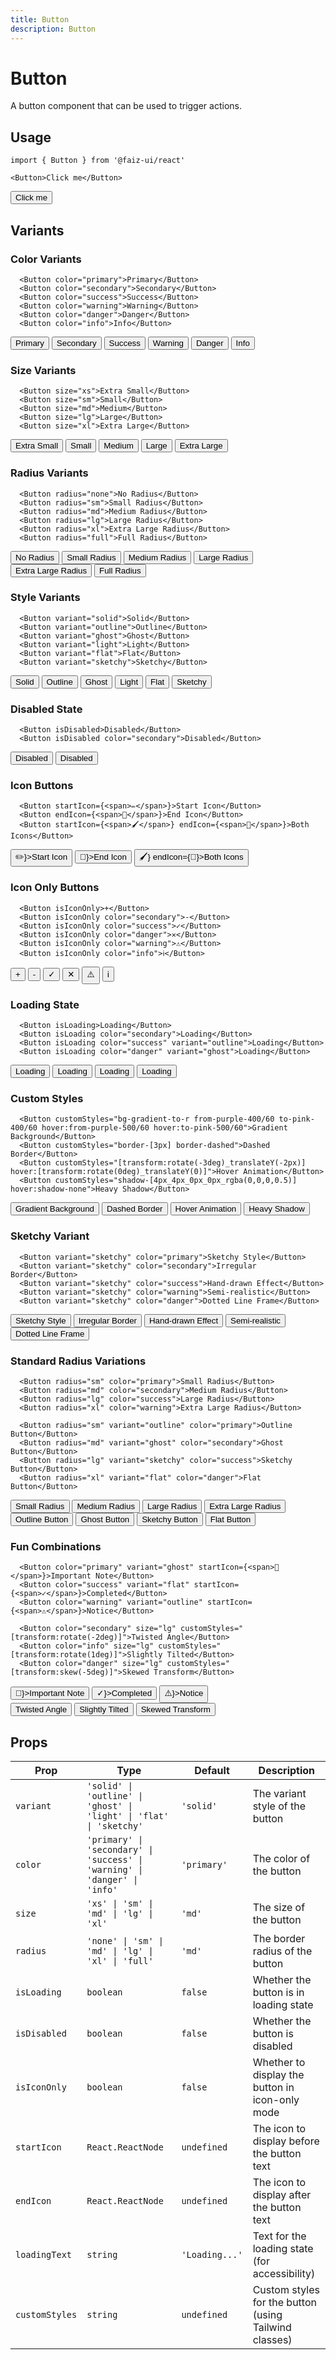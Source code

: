 ```yaml
---
title: Button
description: Button
---
```



# Button

A button component that can be used to trigger actions.

## Usage

```tsx
import { Button } from '@faiz-ui/react'

<Button>Click me</Button>
```

<Button>Click me</Button>

## Variants

### Color Variants

```tsx
  <Button color="primary">Primary</Button>
  <Button color="secondary">Secondary</Button>
  <Button color="success">Success</Button>
  <Button color="warning">Warning</Button>
  <Button color="danger">Danger</Button>
  <Button color="info">Info</Button>
```

<div className="flex flex-wrap gap-4">
  <Button color="primary">Primary</Button>
  <Button color="secondary">Secondary</Button>
  <Button color="success">Success</Button>
  <Button color="warning">Warning</Button>
  <Button color="danger">Danger</Button>
  <Button color="info">Info</Button>
</div>

### Size Variants

```tsx
  <Button size="xs">Extra Small</Button>
  <Button size="sm">Small</Button>
  <Button size="md">Medium</Button>
  <Button size="lg">Large</Button>
  <Button size="xl">Extra Large</Button>
```

<div className="flex flex-wrap items-center gap-4">
  <Button size="xs">Extra Small</Button>
  <Button size="sm">Small</Button>
  <Button size="md">Medium</Button>
  <Button size="lg">Large</Button>
  <Button size="xl">Extra Large</Button>
</div>

### Radius Variants

```tsx
  <Button radius="none">No Radius</Button>
  <Button radius="sm">Small Radius</Button>
  <Button radius="md">Medium Radius</Button>
  <Button radius="lg">Large Radius</Button>
  <Button radius="xl">Extra Large Radius</Button>
  <Button radius="full">Full Radius</Button>
```

<div className="flex flex-wrap gap-4">
  <Button radius="none">No Radius</Button>
  <Button radius="sm">Small Radius</Button>
  <Button radius="md">Medium Radius</Button>
  <Button radius="lg">Large Radius</Button>
  <Button radius="xl">Extra Large Radius</Button>
  <Button radius="full">Full Radius</Button>
</div>

### Style Variants

```tsx
  <Button variant="solid">Solid</Button>
  <Button variant="outline">Outline</Button>
  <Button variant="ghost">Ghost</Button>
  <Button variant="light">Light</Button>
  <Button variant="flat">Flat</Button>
  <Button variant="sketchy">Sketchy</Button>
```

<div className="flex flex-wrap gap-4">
  <Button variant="solid">Solid</Button>
  <Button variant="outline">Outline</Button>
  <Button variant="ghost">Ghost</Button>
  <Button variant="light">Light</Button>
  <Button variant="flat">Flat</Button>
  <Button variant="sketchy">Sketchy</Button>
</div>

### Disabled State

```tsx
  <Button isDisabled>Disabled</Button>
  <Button isDisabled color="secondary">Disabled</Button>
```

<div className="flex flex-wrap gap-4">
  <Button isDisabled>Disabled</Button>
  <Button isDisabled color="secondary">Disabled</Button>
</div>

### Icon Buttons

```tsx
  <Button startIcon={<span>✏️</span>}>Start Icon</Button>
  <Button endIcon={<span>📝</span>}>End Icon</Button>
  <Button startIcon={<span>🖌️</span>} endIcon={<span>🎨</span>}>Both Icons</Button>
```

<div className="flex flex-wrap gap-4">
  <Button startIcon={<span>✏️</span>}>Start Icon</Button>
  <Button endIcon={<span>📝</span>}>End Icon</Button>
  <Button startIcon={<span>🖌️</span>} endIcon={<span>🎨</span>}>Both Icons</Button>
</div>

### Icon Only Buttons

```tsx
  <Button isIconOnly>+</Button>
  <Button isIconOnly color="secondary">-</Button>
  <Button isIconOnly color="success">✓</Button>
  <Button isIconOnly color="danger">✕</Button>
  <Button isIconOnly color="warning">⚠️</Button>
  <Button isIconOnly color="info">ℹ️</Button>
```

<div className="flex flex-wrap gap-4">
  <Button isIconOnly>+</Button>
  <Button isIconOnly color="secondary">-</Button>
  <Button isIconOnly color="success">✓</Button>
  <Button isIconOnly color="danger">✕</Button>
  <Button isIconOnly color="warning">⚠️</Button>
  <Button isIconOnly color="info">ℹ️</Button>
</div>

### Loading State

```tsx
  <Button isLoading>Loading</Button>
  <Button isLoading color="secondary">Loading</Button>
  <Button isLoading color="success" variant="outline">Loading</Button>
  <Button isLoading color="danger" variant="ghost">Loading</Button>
```

<div className="flex flex-wrap gap-4">
  <Button isLoading>Loading</Button>
  <Button isLoading color="secondary">Loading</Button>
  <Button isLoading color="success" variant="outline">Loading</Button>
  <Button isLoading color="danger" variant="ghost">Loading</Button>
</div>

### Custom Styles

```tsx
  <Button customStyles="bg-gradient-to-r from-purple-400/60 to-pink-400/60 hover:from-purple-500/60 hover:to-pink-500/60">Gradient Background</Button>
  <Button customStyles="border-[3px] border-dashed">Dashed Border</Button>
  <Button customStyles="[transform:rotate(-3deg)_translateY(-2px)] hover:[transform:rotate(0deg)_translateY(0)]">Hover Animation</Button>
  <Button customStyles="shadow-[4px_4px_0px_0px_rgba(0,0,0,0.5)] hover:shadow-none">Heavy Shadow</Button>
```

<div className="flex flex-wrap gap-4">
  <Button customStyles="bg-gradient-to-r from-purple-400/60 to-pink-400/60 hover:from-purple-500/60 hover:to-pink-500/60">Gradient Background</Button>
  <Button customStyles="border-[3px] border-dashed">Dashed Border</Button>
  <Button customStyles="[transform:rotate(-3deg)_translateY(-2px)] hover:[transform:rotate(0deg)_translateY(0)]">Hover Animation</Button>
  <Button customStyles="shadow-[4px_4px_0px_0px_rgba(0,0,0,0.5)] hover:shadow-none">Heavy Shadow</Button>
</div>

### Sketchy Variant

```tsx
  <Button variant="sketchy" color="primary">Sketchy Style</Button>
  <Button variant="sketchy" color="secondary">Irregular Border</Button>
  <Button variant="sketchy" color="success">Hand-drawn Effect</Button>
  <Button variant="sketchy" color="warning">Semi-realistic</Button>
  <Button variant="sketchy" color="danger">Dotted Line Frame</Button>
```

<div className="flex flex-wrap gap-4">
  <Button variant="sketchy" color="primary">Sketchy Style</Button>
  <Button variant="sketchy" color="secondary">Irregular Border</Button>
  <Button variant="sketchy" color="success">Hand-drawn Effect</Button>
  <Button variant="sketchy" color="warning">Semi-realistic</Button>
  <Button variant="sketchy" color="danger">Dotted Line Frame</Button>
</div>

### Standard Radius Variations

```tsx
  <Button radius="sm" color="primary">Small Radius</Button>
  <Button radius="md" color="secondary">Medium Radius</Button>
  <Button radius="lg" color="success">Large Radius</Button>
  <Button radius="xl" color="warning">Extra Large Radius</Button>

  <Button radius="sm" variant="outline" color="primary">Outline Button</Button>
  <Button radius="md" variant="ghost" color="secondary">Ghost Button</Button>
  <Button radius="lg" variant="sketchy" color="success">Sketchy Button</Button>
  <Button radius="xl" variant="flat" color="danger">Flat Button</Button>
```

<div className="flex flex-col gap-6">
  <div className="flex flex-wrap gap-4">
    <Button radius="sm" color="primary">Small Radius</Button>
    <Button radius="md" color="secondary">Medium Radius</Button>
    <Button radius="lg" color="success">Large Radius</Button>
    <Button radius="xl" color="warning">Extra Large Radius</Button>
  </div>
  <div className="flex flex-wrap gap-4">
    <Button radius="sm" variant="outline" color="primary">Outline Button</Button>
    <Button radius="md" variant="ghost" color="secondary">Ghost Button</Button>
    <Button radius="lg" variant="sketchy" color="success">Sketchy Button</Button>
    <Button radius="xl" variant="flat" color="danger">Flat Button</Button>
  </div>
</div>

### Fun Combinations

```tsx
  <Button color="primary" variant="ghost" startIcon={<span>📌</span>}>Important Note</Button>
  <Button color="success" variant="flat" startIcon={<span>✓</span>}>Completed</Button>
  <Button color="warning" variant="outline" startIcon={<span>⚠️</span>}>Notice</Button>

  <Button color="secondary" size="lg" customStyles="[transform:rotate(-2deg)]">Twisted Angle</Button>
  <Button color="info" size="lg" customStyles="[transform:rotate(1deg)]">Slightly Tilted</Button>
  <Button color="danger" size="lg" customStyles="[transform:skew(-5deg)]">Skewed Transform</Button>
```

<div className="flex flex-col gap-6">
  <div className="flex flex-wrap gap-4">
    <Button color="primary" variant="ghost" startIcon={<span>📌</span>}>Important Note</Button>
    <Button color="success" variant="flat" startIcon={<span>✓</span>}>Completed</Button>
    <Button color="warning" variant="outline" startIcon={<span>⚠️</span>}>Notice</Button>
  </div>

  <div className="flex flex-wrap gap-4">
    <Button color="secondary" size="lg" customStyles="[transform:rotate(-2deg)]">Twisted Angle</Button>
    <Button color="info" size="lg" customStyles="[transform:rotate(1deg)]">Slightly Tilted</Button>
    <Button color="danger" size="lg" customStyles="[transform:skew(-5deg)]">Skewed Transform</Button>
  </div>
</div>

## Props

| Prop           | Type                                                                       | Default        | Description                                           |
| -------------- | -------------------------------------------------------------------------- | -------------- | ----------------------------------------------------- |
| `variant`      | `'solid' \| 'outline' \| 'ghost' \| 'light' \| 'flat' \| 'sketchy'`        | `'solid'`      | The variant style of the button                       |
| `color`        | `'primary' \| 'secondary' \| 'success' \| 'warning' \| 'danger' \| 'info'` | `'primary'`    | The color of the button                               |
| `size`         | `'xs' \| 'sm' \| 'md' \| 'lg' \| 'xl'`                                     | `'md'`         | The size of the button                                |
| `radius`       | `'none' \| 'sm' \| 'md' \| 'lg' \| 'xl' \| 'full'`                         | `'md'`         | The border radius of the button                       |
| `isLoading`    | `boolean`                                                                  | `false`        | Whether the button is in loading state                |
| `isDisabled`   | `boolean`                                                                  | `false`        | Whether the button is disabled                        |
| `isIconOnly`   | `boolean`                                                                  | `false`        | Whether to display the button in icon-only mode       |
| `startIcon`    | `React.ReactNode`                                                          | `undefined`    | The icon to display before the button text            |
| `endIcon`      | `React.ReactNode`                                                          | `undefined`    | The icon to display after the button text             |
| `loadingText`  | `string`                                                                   | `'Loading...'` | Text for the loading state (for accessibility)        |
| `customStyles` | `string`                                                                   | `undefined`    | Custom styles for the button (using Tailwind classes) |
